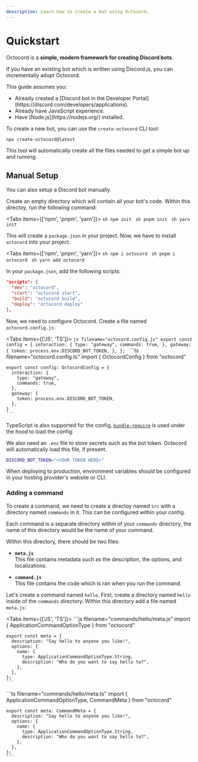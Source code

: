 ```yaml
---
description: Learn how to create a bot using Octocord.
---
```



# Quickstart

Octocord is a **simple, modern framework for creating Discord bots**.

If you have an existing bot which is written using Discord.js, you can incrementally
adopt Octocord.

<Callout>

This guide assumes you:
<ul className="list-disc pl-8">
  <li>Already created a [Discord bot in the Developer Portal](https://discord.com/developers/applications).</li>
  <li>Already have JavaScript experience.</li>
  <li>Have [Node.js](https://nodejs.org/) installed.</li>
</ul>

</Callout>

To create a new bot, you can use the `create-octocord` CLI tool:

```sh
npx create-octocord@latest
```

This tool will automatically create all the files needed to get a simple bot
up and running.

## Manual Setup

You can also setup a Discord bot manually.

Create an empty directory which will contain all your bot's code.
Within this directoy, run the following command:

<Tabs items={['npm', 'pnpm', 'yarn']}>
  <Tab>
    ```sh
    npm init
    ```
  </Tab>
  <Tab>
    ```sh
    pnpm init
    ```
  </Tab>
  <Tab>
    ```sh
    yarn init
    ```
  </Tab>
</Tabs>

This will create a `package.json` in your project.
Now, we have to install `octocord` into your project.

<Tabs items={['npm', 'pnpm', 'yarn']}>
  <Tab>
    ```sh
    npm i octocord
    ```
  </Tab>
  <Tab>
    ```sh
    pnpm i octocord
    ```
  </Tab>
  <Tab>
    ```sh
    yarn add octocord
    ```
  </Tab>
</Tabs>

In your `package.json`, add the following scripts:

```json filename="package.json"
"scripts": {
  "dev": "octocord",
  "start": "octocord start",
  "build": "octocord build",
  "deploy": "octocord deploy"
},
```

Now, we need to configure Octocord. Create a file named `octocord.config.js`:

<Tabs items={['JS', 'TS']}>
  <Tab>
    ```js filename="octocord.config.js"
    export const config = {
      interaction: {
        type: "gateway",
        commands: true,
      },
      gateway: {
        token: process.env.DISCORD_BOT_TOKEN,
      },
    };
    ```
  </Tab>
  <Tab>
    ```ts filename="octocord.config.ts"
    import { OctocordConfig } from "octocord"

    export const config: OctocordConfig = {
      interaction: {
        type: "gateway",
        commands: true,
      },
      gateway: {
        token: process.env.DISCORD_BOT_TOKEN,
      },
    }
    ```
  </Tab>
</Tabs>

<Callout type="info">

TypeScript is also supported for the config,
[`bundle-require`](https://www.npmjs.com/package/bundle-require)
is used under the hood to load the config.

</Callout>

We also need an `.env` file to store secrets such as the bot token.
Octocord will automatically load this file, if present.

```sh filename=".env"
DISCORD_BOT_TOKEN="<YOUR TOKEN HERE>"
```

When deploying to production, environment variables should be configured in 
your hosting provider's website or CLI.

### Adding a command

To create a command, we need to create a directoy named `src` with a directory
named `commands` in it. This can be configured within your config.

Each command is a separate directory within of your `commands` directory,
the name of this directory would be the name of your command.

Within this directory, there should be two files:

- **`meta.js`**\
  This file contains metadata such as the description, the options,
  and localizations.

- **`command.js`**\
  This file contains the code which is ran when you run the command.

Let's create a command named `hello`.
First, create a directory named `hello` inside of the `commands` directory.
Within this directory add a file named `meta.js`:

<Tabs items={['JS', 'TS']}>
  <Tab>
    ```js filename="commands/hello/meta.js"
    import { ApplicationCommandOptionType } from "octocord"

    export const meta = {
      description: "Say hello to anyone you like!",
      options: {
        name: {
          type: ApplicationCommandOptionType.String,
          description: "Who do you want to say hello to?",
        },
      },
    };
    ```
  </Tab>
  <Tab>
    ```ts filename="commands/hello/meta.ts"
    import { ApplicationCommandOptionType, CommandMeta } from "octocord"

    export const meta: CommandMeta = {
      description: "Say hello to anyone you like!",
      options: {
        name: {
          type: ApplicationCommandOptionType.String,
          description: "Who do you want to say hello to?",
        },
      },
    };
    ```
  </Tab>
</Tabs>
